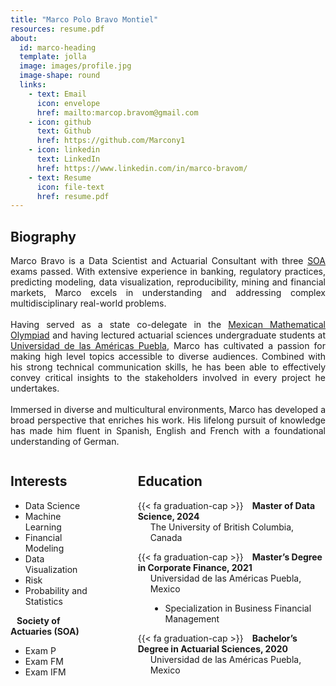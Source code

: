 ```yaml
---
title: "Marco Polo Bravo Montiel"
resources: resume.pdf
about:
  id: marco-heading
  template: jolla
  image: images/profile.jpg
  image-shape: round
  links:
    - text: Email
      icon: envelope
      href: mailto:marcop.bravom@gmail.com
    - icon: github
      text: Github
      href: https://github.com/Marcony1
    - icon: linkedin
      text: LinkedIn
      href: https://www.linkedin.com/in/marco-bravom/
    - text: Resume
      icon: file-text
      href: resume.pdf
---
```


:::{#marco-heading}

## Biography
<div style="text-align: justify;">
Marco Bravo is a Data Scientist and Actuarial Consultant with three [SOA](https://www.soa.org/) exams passed. With extensive experience in banking, regulatory practices, predicting modeling, data visualization, reproducibility, mining and financial markets, Marco excels in understanding and addressing complex multidisciplinary real-world problems.<br><br>
Having served as a state co-delegate in the [Mexican Mathematical Olympiad](https://www.ommenlinea.org/) and having lectured actuarial sciences undergraduate students at [Universidad de las Américas Puebla](https://www.udlap.mx/web/en/), Marco has cultivated a passion for making high level topics accessible to diverse audiences. Combined with his strong technical communication skills, he has been able to effectively convey critical insights to the stakeholders involved in every project he undertakes.<br><br>
Immersed in diverse and multicultural environments, Marco has developed a broad perspective that enriches his work. His lifelong pursuit of knowledge has made him fluent in Spanish, English and French with a foundational understanding of German.

</div>

:::: columns

::: {.column width="30%"}
## Interests
<div class="interests-education">
- Data Science
- Machine Learning
- Financial Modeling
- Data Visualization
- Risk
- Probability and Statistics
</div>

**<span class="degree">Society of Actuaries (SOA)</span>**
<div class="exams">
- Exam P
- Exam FM
- Exam IFM
</div>
:::

::: {.column width="5%"}
:::

::: {.column width="65%"}
## Education
<div class="interests-education">
{{< fa graduation-cap >}} **<span class="degree">Master of Data Science, 2024</span>**<br>
<span class="university">The University of British Columbia, Canada</span>

{{< fa graduation-cap >}} **<span class="degree">Master’s Degree in Corporate Finance, 2021</span>**<br>
<span class="university">Universidad de las Américas Puebla, Mexico</span>
<div class="specialization">
- Specialization in Business Financial Management
</div>


{{< fa graduation-cap >}} **<span class="degree">Bachelor’s Degree in Actuarial Sciences, 2020</span>**<br>
<span class="university">Universidad de las Américas Puebla, Mexico</span>



</div> 
:::

::::


:::

<style>
/* Display correctly if device's screen is small */
@media (max-width: 768px) {
  .column {
    width: 100% !important;
    margin-bottom: 20px;
  }

  .column:nth-of-type(2) {
    display: none;
  }
}

/* Style for Education section with icons as bullet points */
.education .fa-graduation-cap {
  margin-right: 10px;
  font-size: 1.2em; /* Adjust size of the icon */
  vertical-align: middle;
}

/* Add indentation for the Education section subtexts */
.degree {
  margin-left: 10px;
}

.university {
  display: block;
  margin-left: 20px;
}

.specialization {
  margin-left: 20px;
}

</style>